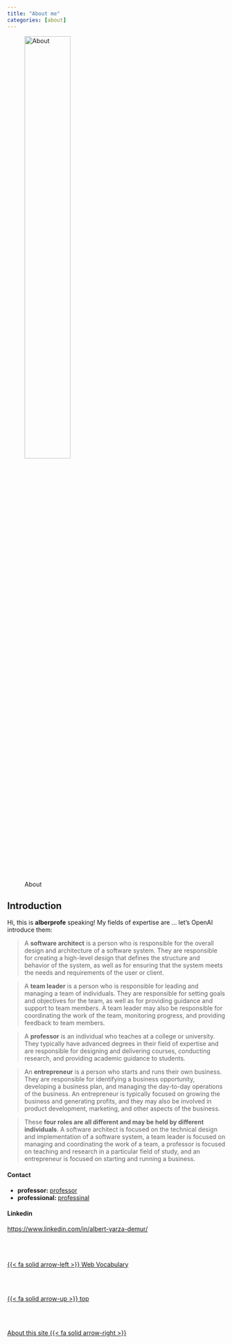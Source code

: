 ```yaml
---
title: "About me"
categories: [about]
---
```


![About](/images/home/frontimagealbertprofeweb-about.png){width=50%}

## Introduction
Hi, this is **alberprofe** speaking! My fields of expertise are ... let's OpenAI introduce them:

> A **software architect** is a person who is responsible for the overall design and architecture of a software system. They are responsible for creating a high-level design that defines the structure and behavior of the system, as well as for ensuring that the system meets the needs and requirements of the user or client.

> A **team leader** is a person who is responsible for leading and managing a team of individuals. They are responsible for setting goals and objectives for the team, as well as for providing guidance and support to team members. A team leader may also be responsible for coordinating the work of the team, monitoring progress, and providing feedback to team members.

> A **professor** is an individual who teaches at a college or university. They typically have advanced degrees in their field of expertise and are responsible for designing and delivering courses, conducting research, and providing academic guidance to students.

> An **entrepreneur** is a person who starts and runs their own business. They are responsible for identifying a business opportunity, developing a business plan, and managing the day-to-day operations of the business. An entrepreneur is typically focused on growing the business and generating profits, and they may also be involved in product development, marketing, and other aspects of the business.

> These **four roles are all different and may be held by different individuals**. A software architect is focused on the technical design and implementation of a software system, a team leader is focused on managing and coordinating the work of a team, a professor is focused on teaching and research in a particular field of study, and an entrepreneur is focused on starting and running a business.


#### Contact 

- **professor: ** [professor](mailto:albertprofe@gmail.com)
- **professional: ** [professinal](mailto:ayarza@inspiratgames.com)

#### Linkedin
  
[https://www.linkedin.com/in/albert-yarza-demur/](https://www.linkedin.com/in/albert-yarza-demur/) <!--- navLinks -->
<br><br>
<div class=row>
<br>
<div class='column left previous'>
<br>
[{{< fa solid arrow-left >}} Web Vocabulary](/vocabulary/vocabweb.qmd)
<br>
</div>
<br>
<div class='column center'>
<br>
[{{< fa solid arrow-up >}} top](#top)
<br>
</div>
<br>
<div class='column right next'>
<br>
[About this site  {{< fa solid arrow-right >}}](/about/about-this-site.qmd)
<br>
</div>
<br>
</div>
